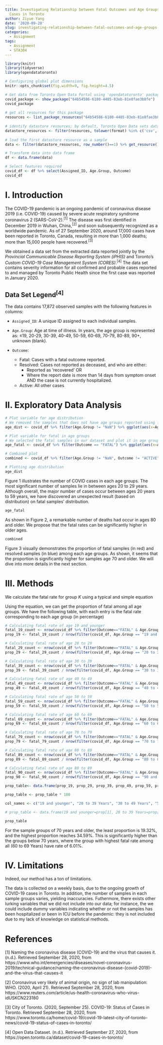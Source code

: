 ```yaml
---
title: Investigating Relationship between Fatal Outcomes and Age Groups of COVID-19
  Cases in Toronto
author: Ziyue Yang
date: '2020-09-28'
slug: investigating-relationship-between-fatal-outcomes-and-age-groups-of-covid-19-cases-in-toronto
categories:
  - Assignment
tags:
  - Assignment
  - STA304
---
```


```r
library(knitr)
library(tidyverse)
library(opendatatoronto)

# Configuring global plot dimensions
knitr::opts_chunk$set(fig.width=9, fig.height=4.5) 

# Get data from Toronto Open Data Portal using 'opendatatoronto' package 
covid_package <- show_package("64b54586-6180-4485-83eb-81e8fae3b8fe")
covid_package
 
# get all resources for this package
resources <- list_package_resources("64b54586-6180-4485-83eb-81e8fae3b8fe")
 
# identify datastore resources; by default, Toronto Open Data sets datastore resource format to CSV for non-geospatial and GeoJSON for geospatial resources
datastore_resources <- filter(resources, tolower(format) %in% c('csv', 'geojson'))
 
# load the first datastore resource as a sample
data <- filter(datastore_resources, row_number()==1) %>% get_resource()

# Transform data into data frame
df <- data.frame(data)

# Select features required
covid_df <- df %>% select(Assigned_ID, Age.Group, Outcome)
covid_df
```

# I. Introduction

The COVID-19 pandemic is an ongoing pandemic of coronavirus disease 2019 (i.e. COVID-19) caused by severe acute respiratory syndrome coronavirus 2 (SARS-CoV-2).^[1]^ The disease was first identified in December 2019 in Wuhan, China,^[2]^ and soon subsequently recognized as a worldwide pandemic. As of 27 September 2020, around 17,000 cases have been reported in Toronto, Canada, resulting in more than 1,000 deaths; more than 15,000 people have recovered.^[3]^

<!-- Abstract? ^ -->

We obtained a data set from the extracted data reported jointly by the *Provincial Communicable Disease Reporting System (iPHIS)* and Toronto's *Custom COVID-19 Case Management System (CORES)*.^[4]^ The data set contains severity information for all confirmed and probable cases reported to and managed by Toronto Public Health since the first case was reported in January 2020.

## Data Set Legend^[4]^

The data contains 17,872 observed samples with the following features in columns:

* `Assigned_ID`: A unique ID assigned to each individual samples.

* `Age.Group`: Age at time of illness. In years, the age group is represented as: ≤19, 20-29, 30-39, 40-49, 50-59, 60-69, 70-79, 80-89, 90+, unknown (blank).

* `Outcome`: 
  * Fatal: Cases with a fatal outcome reported.
  * Resolved: Cases not reported as deceased, and who are either:
    * Reported as 'recovered' OR
    * Where the report date is more than 14 days from symptom onset AND the case is not currently hospitalized.
  * Active: All other cases


# II. Exploratory Data Analysis

<!-- Limitations -->
<!-- The data in this spreadsheet are subject to change as public health investigations into reported cases and continuous quality improvement initiatives are ongoing, and additional cases continue to be reported. The data will be completely refreshed and overwritten on a weekly basis.The data are extracted at 3 PM on the Monday of a given week, and posted by Wednesday. Please note that these numbers may differ from those posted elsewhere, as data are extracted at different times, and from different sources. -->

```r

# Plot variable for age distribution
# We removed the samples that does not have age groups reported using filter(Age.Group != "NaN")
age_dist <- covid_df %>% filter(Age.Group != "NaN") %>% ggplot(aes(x=Age.Group)) + geom_bar() + labs(title = "Age Group Distribution", caption = "Figure 1: Distribution of samples, categorized in age groups.") + xlab("Age Groups") 

# Plot variable for fatal in age groups
# We selected the fatal samples in our dataset and plot it in age groups
age_fatal <- covid_df %>% filter(Outcome == "FATAL") %>% ggplot(aes(x=Age.Group)) + geom_bar() + labs(title = "Fatal Distribution", caption = "Figure 2: Distribution of fatal samples, categorized in age groups.") + xlab("Age Groups") + ylab("Fatal Count")

# Combined plot
combined <- covid_df %>% filter(Age.Group != "NaN", Outcome != "ACTIVE") %>% ggplot(aes(x = Age.Group, fill = Outcome)) + geom_bar()
```


```r
# Plotting age distribution
age_dist
```

Figure 1 illustrates the number of COVID cases in each age groups. The most significant number of samples lie in between ages 20 to 29 years. Although overall, the major number of cases occur between ages 20 years to 59 years, we have discovered an unexpected result (based on distribution) on fatal samples' distribution.

```r
age_fatal
```
As shown in Figure 2, a remarkable number of deaths had occur in ages 80 and older. We propose that the fatal rates can be significantly higher in older ages.

```r
combined
```

Figure 3 visually demonstrates the proportion of fatal samples (in red) and resolved samples (in blue) among each age groups. As shown, it seems that the proportion is significantly higher for samples age 70 and older. We will dive into more details in the next section.

# III. Methods

We calculate the fatal rate for group $K$ using a typical and simple equation

\begin{equation}\label{prop}
  \frac{\text{Number of Fatal Samples in Age Group } K}{\text{Total Number of Samples in Age Group } K}.
\end{equation}

Using the equation, we can get the proportion of fatal among all age groups. We have the following table, with each entry is the fatal rate corresponding to each age group (in percentage)

```r
# Calculating fatal rate of age 19 and younger
fatal_19_count <- nrow(covid_df %>% filter(Outcome=="FATAL" & Age.Group == "19 and younger"))
prop_19 <- fatal_19_count / nrow(filter(covid_df, Age.Group == "19 and younger"))

# Calculating fatal rate of age 20 to 29 
fatal_29_count <- nrow(covid_df %>% filter(Outcome=="FATAL" & Age.Group == "20 to 29 Years"))
prop_29 <- fatal_29_count / nrow(filter(covid_df, Age.Group == "20 to 29 Years"))

# Calculating fatal rate of age 30 to 39
fatal_39_count <- nrow(covid_df %>% filter(Outcome=="FATAL" & Age.Group == "30 to 39 Years"))
prop_39 <- fatal_39_count / nrow(filter(covid_df, Age.Group == "30 to 39 Years"))

# Calculating fatal rate of age 40 to 49 
fatal_49_count <- nrow(covid_df %>% filter(Outcome=="FATAL" & Age.Group == "40 to 49 Years"))
prop_49 <- fatal_49_count / nrow(filter(covid_df, Age.Group == "40 to 49 Years"))

# Calculating fatal rate of age 50 to 59
fatal_59_count <- nrow(covid_df %>% filter(Outcome=="FATAL" & Age.Group == "50 to 59 Years"))
prop_59 <- fatal_59_count / nrow(filter(covid_df, Age.Group == "50 to 59 Years"))

# Calculating fatal rate of age 60 to 69
fatal_69_count <- nrow(covid_df %>% filter(Outcome=="FATAL" & Age.Group == "60 to 69 Years"))
prop_69 <- fatal_69_count / nrow(filter(covid_df, Age.Group == "60 to 69 Years"))

# Calculating fatal rate of age 70 to 79
fatal_79_count <- nrow(covid_df %>% filter(Outcome=="FATAL" & Age.Group == "70 to 79 Years"))
prop_79 <- fatal_79_count / nrow(filter(covid_df, Age.Group == "70 to 79 Years"))

# Calculating fatal rate of age 80 to 89
fatal_89_count <- nrow(covid_df %>% filter(Outcome=="FATAL" & Age.Group == "80 to 89 Years"))
prop_89 <- fatal_89_count / nrow(filter(covid_df, Age.Group == "80 to 89 Years"))

# Calculating fatal rate of age 80 to 89
fatal_90_count <- nrow(covid_df %>% filter(Outcome=="FATAL" & Age.Group == "90 and older"))
prop_90 <- fatal_90_count / nrow(filter(covid_df, Age.Group == "90 and older"))

```

```r
prop_table<- data.frame(prop_19, prop_29, prop_39, prop_49, prop_59, prop_69, prop_79, prop_89, prop_90)

prop_table <- prop_table * 100

col_names <- c("19 and younger", "20 to 39 Years", "30 to 49 Years", "50 to 59 Years", "60 to 69 Years", "70 to 79 Years", "80 to 89 Years", "90 and older")

# prop_table <- data.frame(19 and younger=prop[1], 20 to 39 Years=prop[2], 30 to 49 Years=prop[3], 40 to 59 Years=prop[4], 60 to 79 Years=prop[5], 70 to 89 Years=prop[6], 90 and Older=prop[7])
```

```r
prop_table
```
For the sample groups of 70 years and older, the least proportion is $19.32\%$, and the highest proportion reaches $34.59\%$. This is significantly higher than the groups below 70 years, where the group with highest fatal rate among all (60 to 69 Years) have rate of $6.01\%$. 

# IV. Limitations

Indeed, our method has a ton of limitations.

The data is collected on a weekly basis, due to the ongoing growth of COVID-19 cases in Toronto. In addition, the number of samples in each sample groups varies, yielding inaccuracies. Futhermore, there exists other lurking variables that we did not include into our data; for instance, the we could include dummy variables indicating whether or not the samples has been hospitalized or been in ICU before the pandemic: they is not included due to my lack of knowledge on statistical methods.

# References

[1] Naming the coronavirus disease (COVID-19) and the virus that causes it. (n.d.). Retrieved September 28, 2020, from https://www.who.int/emergencies/diseases/novel-coronavirus-2019/technical-guidance/naming-the-coronavirus-disease-(covid-2019)-and-the-virus-that-causes-it

[2] Coronavirus very likely of animal origin, no sign of lab manipulation: WHO. (2020, April 21). Retrieved September 28, 2020, from https://www.reuters.com/article/us-health-coronavirus-who-virus-idUSKCN223180

[3] City of Toronto. (2020, September 25). COVID-19: Status of Cases in Toronto. Retrieved September 28, 2020, from https://www.toronto.ca/home/covid-19/covid-19-latest-city-of-toronto-news/covid-19-status-of-cases-in-toronto/

[4] Open Data Dataset. (n.d.). Retrieved September 27, 2020, from https://open.toronto.ca/dataset/covid-19-cases-in-toronto/

